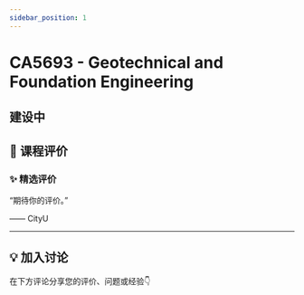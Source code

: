 ```yaml
---
sidebar_position: 1
---
```



# CA5693 - Geotechnical and Foundation Engineering

## 建设中

## **💬 课程评价**

### ✨ **精选评价**
<div className={commentStyles.commentBox}>
    <p className={commentStyles.commentText}>
        “期待你的评价。”
    </p>
    <p className={commentStyles.commentAuthor}>—— CityU</p>
</div>

---

## **💡 加入讨论**

在下方评论分享您的评价、问题或经验👇
<Utterances />
